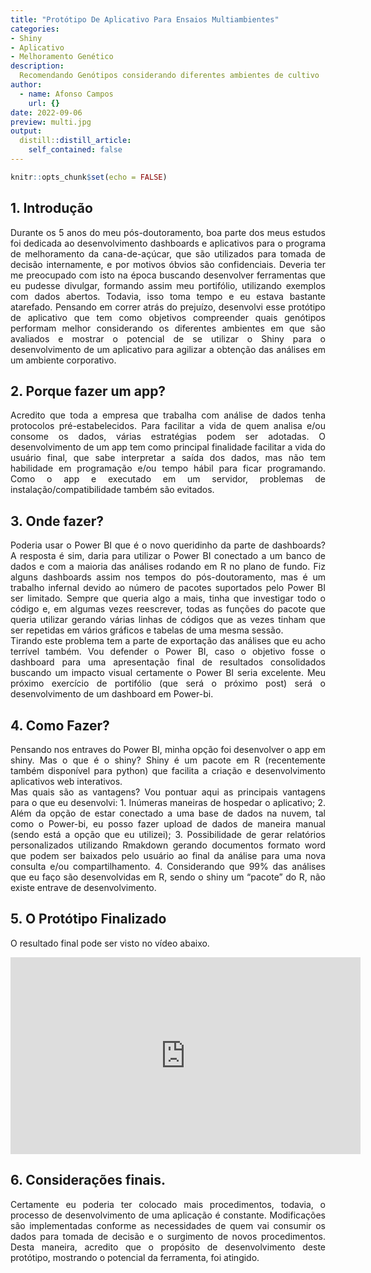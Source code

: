 ```yaml
---
title: "Protótipo De Aplicativo Para Ensaios Multiambientes"
categories: 
- Shiny
- Aplicativo
- Melhoramento Genético
description: 
  Recomendando Genótipos considerando diferentes ambientes de cultivo
author:
  - name: Afonso Campos
    url: {}
date: 2022-09-06
preview: multi.jpg
output:
  distill::distill_article:
    self_contained: false
---
```


<style>
body {
text-align: justify}
</style>


```r
knitr::opts_chunk$set(echo = FALSE)
```

## 1. Introdução 

Durante os 5 anos do meu pós-doutoramento, boa parte dos meus estudos foi dedicada ao desenvolvimento dashboards e aplicativos para o programa de melhoramento da cana-de-açúcar, que são utilizados para tomada de decisão internamente, e por motivos óbvios são confidenciais. Deveria ter me preocupado com isto na época buscando desenvolver ferramentas que eu pudesse divulgar, formando assim meu portifólio, utilizando exemplos com dados abertos. Todavia, isso toma tempo e eu estava bastante atarefado. 
Pensando em correr atrás do prejuízo, desenvolvi esse protótipo de aplicativo que tem como objetivos compreender quais genótipos performam melhor considerando os diferentes ambientes em que são avaliados e mostrar o potencial de se utilizar o Shiny para o desenvolvimento de um aplicativo para agilizar a obtenção das análises em um ambiente corporativo.  

## 2. Porque fazer um app? 

Acredito que toda a empresa que trabalha com análise de dados tenha protocolos pré-estabelecidos. Para facilitar a vida de quem analisa e/ou consome os dados, várias estratégias podem ser adotadas. O desenvolvimento de um app tem como principal finalidade facilitar a vida do usuário final, que sabe interpretar a saída dos dados, mas não tem habilidade em programação e/ou tempo hábil para ficar programando. Como o app e executado em um servidor, problemas de instalação/compatibilidade também são evitados. 

## 3. Onde fazer?

Poderia usar o Power BI que é o novo queridinho da parte de dashboards?
  A resposta é sim, daria para utilizar o Power BI conectado a um banco de dados e com a maioria das análises rodando em R no plano de fundo. Fiz alguns dashboards assim nos tempos do pós-doutoramento, mas é um trabalho infernal devido ao número de pacotes suportados pelo Power BI ser limitado. Sempre que queria algo a mais, tinha que investigar todo o código e, em algumas vezes reescrever, todas as funções do pacote que queria utilizar gerando várias linhas de códigos que as vezes tinham que ser repetidas em vários gráficos e tabelas de uma mesma sessão.  
Tirando este problema tem a parte de exportação das análises que eu acho terrível também. 
	Vou defender o Power BI, caso o objetivo fosse o dashboard para uma apresentação final de resultados consolidados buscando um impacto visual certamente o Power BI seria excelente. Meu próximo exercício de portifólio (que será o próximo post) será o desenvolvimento de um dashboard em Power-bi. 

## 4. Como Fazer? 

Pensando nos entraves do Power BI, minha opção foi desenvolver o app em shiny. 
Mas o que é o shiny?
Shiny é um pacote em R (recentemente também disponível para python) que facilita a criação e desenvolvimento aplicativos web interativos.  
Mas quais são as vantagens? 
Vou pontuar aqui as principais vantagens para o que eu desenvolvi: 
1.	Inúmeras maneiras de hospedar o aplicativo; 
2.	Além da opção de estar conectado a uma base de dados na nuvem, tal como o Power-bi, eu posso fazer upload de dados de maneira manual (sendo está a opção que eu utilizei); 
3.	 Possibilidade de gerar relatórios personalizados utilizando Rmakdown gerando documentos formato word que podem ser baixados pelo usuário ao final da análise para uma nova consulta e/ou compartilhamento. 
4.	Considerando que 99% das análises que eu faço são desenvolvidas em R, sendo o shiny um “pacote” do R, não existe entrave de desenvolvimento. 

## 5. O Protótipo Finalizado 
 
O resultado final pode ser visto no vídeo abaixo. 

<iframe width="560" height="315" src="https://www.youtube.com/watch?v=iuiSBl_9jjY" frameborder="0" allowfullscreen></iframe>
 
## 6. Considerações finais. 

Certamente eu poderia ter colocado mais procedimentos, todavia, o processo de desenvolvimento de uma aplicação é constante. Modificações são implementadas conforme as necessidades de quem vai consumir os dados para tomada de decisão e o surgimento de novos procedimentos. Desta maneira, acredito que o propósito de desenvolvimento deste protótipo, mostrando o potencial da ferramenta, foi atingido. 





